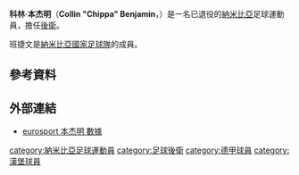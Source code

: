 {{noteta
|G1=德甲
|T=zh-hans:科林·本杰明;zh-hk:哥連·班捷文;zh-tw:科林·本杰明; 
|1=zh-hans:本杰明;zh-hk:班捷文;zh-tw:本杰明;
|2=zh-hans:科林;zh-hk:哥連;zh-tw:科林;
}}
{{Infobox Football biography
| image = [[File:Collin_Benjamin_1860_2011_2.JPG|240px]]
| playername = 科林·本杰明<br>''Collin Benjamin''
| fullname = Collin Benjamin
| height = {{height|m=1.81}}<ref>[http://www.weltfussball.de/spieler_profil/collin-benjamin/ weltfussball 班捷文資料]{{de}}</ref>
| nickname = 
| dateofbirth = {{birth date and age|1978|8|3}}
| cityofbirth = [[溫得和克|溫得和克]]
| countryofbirth = {{ZWA-1928}}
| currentclub = 
| clubnumber = 
| position = [[後衛_(足球)|後衛]]、[[中場|中場]]
| years1         = 1996–1999
| clubs1         = {{tsl|en|F.C. Civics Windhoek||溫得和克公民隊}}
| caps1          =
| goals1         =
| years2         = 1999
| clubs2         = TuS Germania Schnelsen
| caps2          = 9 
| goals2         = 3
| years3         = 2000
| clubs3         = FC Elmshorn 1920
| caps3          = 28 
| goals3         = 4
| years4         = 2001–2011
| clubs4         = [[漢堡足球俱樂部|漢堡]]
| caps4          = 146
| goals4         = 13 
| years5         = 2011–2012
| clubs5         = [[1860慕尼黑足球俱樂部|1860慕尼黑]]
| caps5          = 18
| goals5         = 0
| nationalyears1 = 1999– 
| nationalteam1  = {{fb|NAM}}
| nationalcaps1  = 32 
| nationalgoals1 = 2
| pcupdate = 
| ntupdate = 
}}
'''科林·本杰明'''（'''Collin "Chippa" Benjamin'''，{{bd|1978年|8月3日|catidx=Benjamin, Collin}}）是一名已退役的[[納米比亞|納米比亞]]足球運動員，擔任[[後衛_(足球)|後衛]]。

班捷文是[[納米比亞國家足球隊|納米比亞國家足球隊]]的成員。

==參考資料==
<div class="references-small">
<references />
</div>

==外部連結==
*[https://web.archive.org/web/20160305203555/http://eurosport.qq.com/football/person_prs19284.shtml eurosport 本杰明 數據]{{zh-hans}}

{{DEFAULTSORT:Benjamin, Collin}}
[[category:納米比亞足球運動員|category:納米比亞足球運動員]]
[[category:足球後衛|category:足球後衛]]
[[category:德甲球員|category:德甲球員]]
[[category:漢堡球員|category:漢堡球員]]